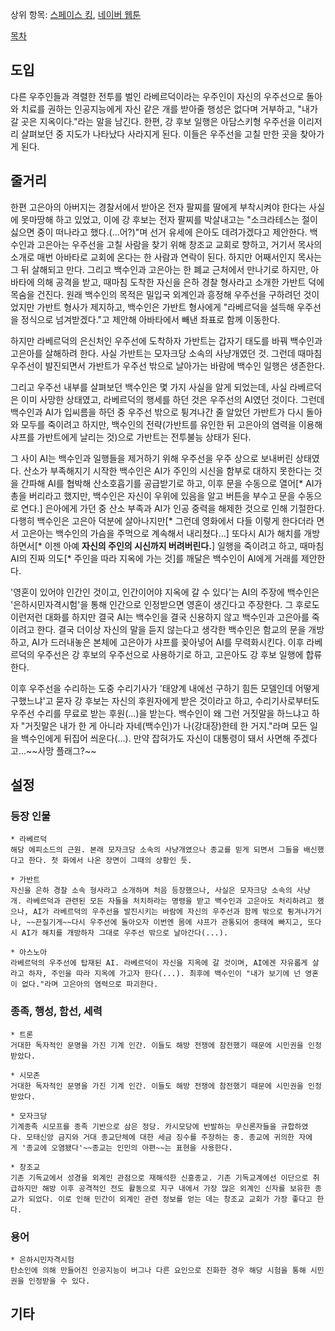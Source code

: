 상위 항목: [[스페이스 킹]], [[네이버 웹툰]]

[[목차]]
== 도입 ==
다른 우주인들과 격렬한 전투를 벌인 라베르덕이라는 우주인이 자신의 우주선으로 돌아와 치료를 권하는 인공지능에게 자신 같은 개를 받아줄 행성은 없다며 거부하고, "내가 갈 곳은 지옥이다."라는 말을 남긴다.
한편, 강 후보 일행은 아담스키형 우주선을 이리저리 살펴보던 중 지도가 나타났다 사라지게 된다. 이들은 우주선을 고칠 만한 곳을 찾아가게 된다.

== 줄거리 ==
한편 고은아의 아버지는 경찰서에서 받아온 전자 팔찌를 딸에게 부착시켜야 한다는 사실에 못마땅해 하고 있었고, 이에 강 후보는 전자 팔찌를 박살내고는 "소크라테스는 절이 싫으면 중이 떠나라고 했다.(...어?)"며 선거 유세에 은아도 데려가겠다고 제안한다.
백수인과 고은아는 우주선을 고칠 사람을 찾기 위해 창조교 교회로 향하고, 거기서 목사의 소개로 매번 아바타로 교회에 온다는 한 사람과 연락이 된다. 하지만 어째서인지 목사는 그 뒤 살해되고 만다.
그리고 백수인과 고은아는 한 폐교 근처에서 만나기로 하지만, 아바타에 의해 공격을 받고, 때마침 도착한 자신을 은하 경찰 형사라고 소개한 가반트 덕에 목숨을 건진다.
원래 백수인의 목적은 밀입국 외계인과 흥정해 우주선을 구하려던 것이었지만 가반트 형사가 제지하고, 백수인은 가반트 형사에게 "라베르덕을 설득해 우주선을 정식으로 넘겨받겠다."고 제안해 아바타에서 빼낸 좌표로 함께 이동한다.
 
하지만 라베르덕의 은신처인 우주선에 도착하자 가반트는 갑자기 태도를 바꿔 백수인과 고은아를 살해하려 한다. 사실 가반트는 모자크당 소속의 사냥개였던 것. 그런데 때마침 우주선이 발진되면서 가반트가 우주선 밖으로 날아가는 바람에 백수인 일행은 생존한다.
 
그리고 우주선 내부를 살펴보던 백수인은 몇 가지 사실을 알게 되었는데, 사실 라베르덕은 이미 사망한 상태였고, 라베르덕의 행세를 하던 것은 우주선의 AI였던 것이다. 그런데 백수인과 AI가 입씨름을 하던 중 우주선 밖으로 튕겨나간 줄 알았던 가반트가 다시 돌아와 모두를 죽이려고 하지만, 백수인의 전략(가반트를 유인한 뒤 고은아의 염력을 이용해 샤프를 가반트에게 날리는 것)으로 가반트는 전투불능 상태가 된다.

그 사이 AI는 백수인과 일행들을 제거하기 위해 우주선을 우주 상으로 보내버린 상태였다. 산소가 부족해지기 시작한 백수인은 AI가 주인의 시신을 함부로 대하지 못한다는 것을 간파해 AI를 협박해 산소호흡기를 공급받기로 하고, 이후 문을 수동으로 열어[* AI가 총을 버리라고 했지만, 백수인은 자신이 우위에 있음을 알고 버튼을 부수고 문을 수동으로 연다.] 은아에게 가던 중 산소 부족과 AI가 인공 중력을 해제한 것으로 인해 기절한다.
다행히 백수인은 고은아 덕분에 살아나지만[* 그런데 영화에서 다들 이렇게 한다더라 면서 고은아는 백수인의 가슴을 주먹으로 계속해서 내리쳤다...] 또다시 AI가 해치를 개방하면서[* 이젠 아예 '''자신의 주인의 시신까지 버려버린다.'''] 일행을 죽이려고 하고, 때마침 AI의 진짜 의도[* 주인을 따라 지옥에 가는 것]를 깨달은 백수인이 AI에게 거래를 제안한다.

'영혼이 있어야 인간인 것이고, 인간이어야 지옥에 갈 수 있다'는 AI의 주장에 백수인은 '은하시민자격시험'을 통해 인간으로 인정받으면 영혼이 생긴다고 주장한다. 그 후로도 이런저런 대화를 하지만 결국 AI는 백수인을 결국 신용하지 않고 백수인과 고은아를 죽이려고 한다. 결국 더이상 자신의 말을 듣지 않는다고 생각한 백수인은 함교의 문을 개방하고, AI가 드러내놓은 본체에 고은아가 샤프를 꽂아넣어 AI를 무력화시킨다. 이후 라베르덕의 우주선은 강 후보의 우주선으로 사용하기로 하고, 고은아도 강 후보 일행에 합류한다.

이후 우주선을 수리하는 도중 수리기사가 '태양계 내에선 구하기 힘든 모델인데 어떻게 구했느냐'고 묻자 강 후보는 자신의 후원자에게 받은 것이라고 하고, 수리기사로부터도 우주선 수리를 무료로 받는 후원(...)을 받는다. 백수인이 왜 그런 거짓말을 하느냐고 하자 "거짓말은 내가 한 게 아니라 자네(백수인)가 나(강대장)한테 한 거지."라며 모든 일을 백수인에게 뒤집어 씌운다(...). 만약 잡혀가도 자신이 대통령이 돼서 사면해 주겠다고...~~사망 플래그?~~

== 설정 ==
=== 등장 인물 ===
 * 라베르덕
 해당 에피소드의 근원. 본래 모자크당 소속의 사냥개였으나 종교를 믿게 되면서 그들을 배신했다고 한다. 첫 화에서 나온 장면이 그때의 상황인 듯.

 * 가반트
 자신을 은하 경찰 소속 형사라고 소개하며 처음 등장했으나, 사실은 모자크당 소속의 사냥개. 라베르덕과 관련된 모든 자들을 처치하라는 명령을 받고 백수인과 고은아도 처리하려고 했으나, AI가 라베르덕의 우주선을 발진시키는 바람에 자신의 우주선과 함께 밖으로 튕겨나가거나, ~~끈질기게~~다시 우주선에 돌아오자 이번엔 몸에 샤프가 관통되어 중태에 빠지고, 또다시 AI가 해치를 개방하자 그대로 우주선 밖으로 날아간다(...).

 * 아스노아
 라베르덕의 우주선에 탑재된 AI. 라베르덕이 자신을 지옥에 갈 것이며, AI에겐 자유롭게 살라고 하자, 주인을 따라 지옥에 가고자 한다(...). 최후에 백수인이 "내가 보기에 넌 영혼이 없다."라며 고은아의 염력으로 파괴한다.

=== 종족, 행성, 함선, 세력 ===
 * 트론
 거대한 독자적인 문명을 가진 기계 인간. 이들도 해방 전쟁에 참전했기 때문에 시민권을 인정받았다.

 * 시모존
 거대한 독자적인 문명을 가진 기계 인간. 이들도 해방 전쟁에 참전했기 때문에 시민권을 인정받았다.

 * 모자크당
 기계종족 시모프를 종족 기반으로 삼은 정당. 카시모당에 반발하는 무신론자들을 규합하였다. 모태신앙 금지와 거대 종교단체에 대한 세금 징수를 주장하는 중. 종교에 귀의한 자에게 '종교에 오염됐다'~~종교는 인민의 아편~~는 표현을 사용한다.

 * 창조교
 기존 기독교에서 성경을 외계인 관점으로 재해석한 신흥종교. 기존 기독교계에선 이단으로 취급하지만 해방 이후 공격적인 전도 활동으로 지구 내에서 가장 많은 외계인 신자를 보유한 종교가 되었다. 이로 인해 민간이 외계인 관련 정보를 얻는 데는 창조교 교회가 가장 좋다고 한다. 

=== 용어 ===
 * 은하시민자격시험
 탄소인에 의해 만들어진 인공지능이 버그나 다른 요인으로 진화한 경우 해당 시험을 통해 시민권을 인정받을 수 있다.

== 기타 ==
